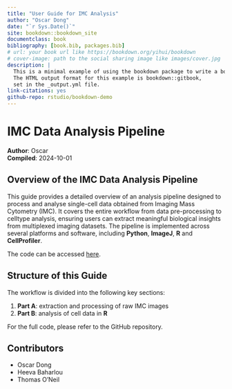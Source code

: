 ```yaml
--- 
title: "User Guide for IMC Analysis"
author: "Oscar Dong"
date: "`r Sys.Date()`"
site: bookdown::bookdown_site
documentclass: book
bibliography: [book.bib, packages.bib]
# url: your book url like https://bookdown.org/yihui/bookdown
# cover-image: path to the social sharing image like images/cover.jpg
description: |
  This is a minimal example of using the bookdown package to write a book.
  The HTML output format for this example is bookdown::gitbook,
  set in the _output.yml file.
link-citations: yes
github-repo: rstudio/bookdown-demo
---
```


# IMC Data Analysis Pipeline

**Author**: Oscar  
**Compiled**: 2024-10-01

## Overview of the IMC Data Analysis Pipeline

This guide provides a detailed overview of an analysis pipeline designed to process and analyse single-cell data obtained from Imaging Mass Cytometry (IMC). It covers the entire workflow from data pre-processing to celltype analysis, ensuring users can extract meaningful biological insights from multiplexed imaging datasets. The pipeline is implemented across several platforms and software, including **Python**, **ImageJ**, **R** and **CellProfiler**. 

The code can be accessed [here](https://github.com/CVR-MucosalImmunology/IMC).

## Structure of this Guide

The workflow is divided into the following key sections:

1. **Part A**: extraction and processing of raw IMC images 
2. **Part B**: analysis of cell data in **R**

For the full code, please refer to the GitHub repository. 

## Contributors

* Oscar Dong
* Heeva Baharlou
* Thomas O'Neil

